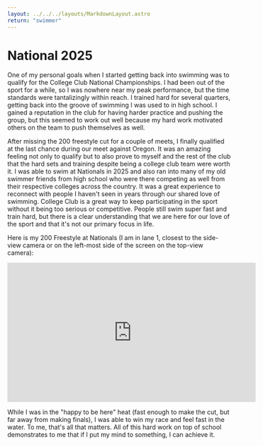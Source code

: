 ```yaml
---
layout: ../../../layouts/MarkdownLayout.astro
return: "swimmer"
---
```

# National 2025

One of my personal goals when I started getting back into swimming was to qualify for the College Club National Championships. I had been out of the sport for a while, so I was nowhere near my peak performance, but the time standards were tantalizingly within reach. I trained hard for several quarters, getting back into the groove of swimming I was used to in high school. I gained a reputation in the club for having harder practice and pushing the group, but this seemed to work out well because my hard work motivated others on the team to push themselves as well.

After missing the 200 freestyle cut for a couple of meets, I finally qualified at the last chance during our meet against Oregon. It was an amazing feeling not only to qualify but to also prove to myself and the rest of the club that the hard sets and training despite being a college club team were worth it. I was able to swim at Nationals in 2025 and also ran into many of my old swimmer friends from high school who were there competing as well from their respective colleges across the country. It was a great experience to reconnect with people I haven't seen in years through our shared love of swimming. College Club is a great way to keep participating in the sport without it being too serious or competitive. People still swim super fast and train hard, but there is a clear understanding that we are here for our love of the sport and that it's not our primary focus in life.

Here is my 200 Freestyle at Nationals (I am in lane 1, closest to the side-view camera or on the left-most side of the screen on the top-view camera):

<iframe width="560" height="315" src="https://www.youtube.com/embed/EK0yatDLNMA?si=sxqUCHqGphhbwzPc&amp;start=9735" title="YouTube video player" frameborder="0" allow="accelerometer; autoplay; clipboard-write; encrypted-media; gyroscope; picture-in-picture; web-share" referrerpolicy="strict-origin-when-cross-origin" allowfullscreen></iframe>

While I was in the "happy to be here" heat (fast enough to make the cut, but far away from making finals), I was able to win my race and feel fast in the water. To me, that's all that matters. All of this hard work on top of school demonstrates to me that if I put my mind to something, I can achieve it.